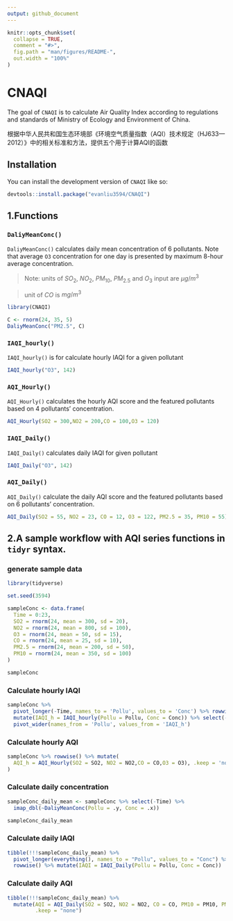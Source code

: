 ```yaml
---
output: github_document
---
```


<!-- README.md is generated from README.Rmd. Please edit that file -->

```r
knitr::opts_chunk$set(
  collapse = TRUE,
  comment = "#>",
  fig.path = "man/figures/README-",
  out.width = "100%"
)
```

# CNAQI

<!-- badges: start -->
<!-- badges: end -->

The goal of `CNAQI` is to calculate Air Quality Index according to regulations and standards of Ministry of Ecology and Environment of China.

根据中华人民共和国生态环境部《环境空气质量指数（AQI）技术规定（HJ633—2012）》中的相关标准和方法，提供五个用于计算AQI的函数

## Installation

You can install the development version of `CNAQI` like so:

``` r
devtools::install.package("evanliu3594/CNAQI")
```

## 1.Functions

### `DaliyMeanConc()`

`DaliyMeanConc()` calculates daily mean concentration of 6 pollutants. Note that average `O3` concentration for one day is presented by maximum 8-hour average concentration.

> Note: units of $SO_2$,  $NO_2$,  $PM_{10}$,  $PM_{2.5}$  and  $O_3$ input are  $μg/m^3$

> unit of $CO$ is $mg/m^3$

```r
library(CNAQI)

C <- rnorm(24, 35, 5)
DaliyMeanConc("PM2.5", C)
```

### `IAQI_hourly()`

`IAQI_hourly()` is for calculate hourly IAQI for a given pollutant
```r
IAQI_hourly("O3", 142)
```

### `AQI_Hourly()`

`AQI_Hourly()` calculates the hourly AQI score and the featured pollutants based on 4 pollutants' concentration.
```r
AQI_Hourly(SO2 = 300,NO2 = 200,CO = 100,O3 = 120)
```

### `IAQI_Daily()`

`IAQI_Daily()` calculates daily IAQI for given pollutant
```r
IAQI_Daily("O3", 142)
```

### `AQI_Daily()`

`AQI_Daily()` calculate the daily AQI score and the featured pollutants based on 6 pollutants' concentration.
```r
AQI_Daily(SO2 = 55, NO2 = 23, CO = 12, O3 = 122, PM2.5 = 35, PM10 = 55)
```

## 2.A sample workflow with AQI series functions in `tidyr` syntax.

### generate sample data
```r
library(tidyverse)

set.seed(3594)

sampleConc <- data.frame(
  Time = 0:23,
  SO2 = rnorm(24, mean = 300, sd = 20),
  NO2 = rnorm(24, mean = 800, sd = 100),
  O3 = rnorm(24, mean = 50, sd = 15),
  CO = rnorm(24, mean = 25, sd = 10),
  PM2.5 = rnorm(24, mean = 200, sd = 50),
  PM10 = rnorm(24, mean = 350, sd = 100)
)

sampleConc
```

### Calculate hourly IAQI
```r
sampleConc %>% 
  pivot_longer(-Time, names_to = 'Pollu', values_to = 'Conc') %>% rowwise() %>% 
  mutate(IAQI_h = IAQI_hourly(Pollu = Pollu, Conc = Conc)) %>% select(-Conc) %>% 
  pivot_wider(names_from = 'Pollu', values_from = 'IAQI_h')
```

### Calculate hourly AQI 
```r
sampleConc %>% rowwise() %>% mutate(
  AQI_h = AQI_Hourly(SO2 = SO2, NO2 = NO2,CO = CO,O3 = O3), .keep = 'none'
)
```

### Calculate daily concentration
```r
sampleConc_daily_mean <- sampleConc %>% select(-Time) %>% 
  imap_dbl(~DaliyMeanConc(Pollu = .y, Conc = .x))

sampleConc_daily_mean
```

### Calculate daily IAQI
```r
tibble(!!!sampleConc_daily_mean) %>% 
  pivot_longer(everything(), names_to = "Pollu", values_to = "Conc") %>% 
  rowwise() %>% mutate(IAQI = IAQI_Daily(Pollu = Pollu, Conc = Conc))
```

### Calculate daily AQI
```r
tibble(!!!sampleConc_daily_mean) %>% 
  mutate(AQI = AQI_Daily(SO2 = SO2, NO2 = NO2, CO = CO, PM10 = PM10, PM2.5 = PM2.5, O3 = O3),
         .keep = "none")
```
